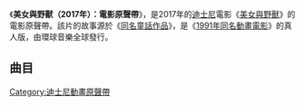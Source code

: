 {{Infobox album
| Name = 美女與野獸：電影原聲大碟
| Type = [[原聲大碟|原聲大碟]]
| Artist = 電影群星
| Cover = <!-- 檔案不存在 BATB_2017_Soundtrack.jpg ，可從英文維基百科取得 -->
| Alt = 
| Released = {{Start date|2017|3|10}}<ref name="EW">{{cite web |url=http://ew.com/movies/2017/01/19/celine-dion-beauty-and-the-beast-how-does-a-moment-last-forever/ |title=Celine Dion to perform new song for live-action Beauty and the Beast |work=Entertainment Weekly |date=January 19, 2017 |accessdate=January 26, 2016 |author=Coggan, Devan}}</ref>
| Recorded = 2015–2016
| Genre = [[原聲音樂|原聲音樂]]
| Length = 53:31<br />2:11:26 (豪華版)
| Label = [[華特迪士尼公司|華特迪士尼公司]]
| Producer = {{flat list|
*Alan Menken
*Matt Sullivan
*Mitchell Leib}}
| This album = '''''美女與野獸 (2017): 電影原聲大碟'''''<br />(2017)
| Next album = 
| Misc        = {{Singles
  | Name          = 美女與野獸：電影原聲大碟
  | Type          = 電影原聲
  | single 1      = {{link-en|美女與野獸 (迪斯尼歌曲)|Beauty and the Beast (Disney song)|美女與野獸}}
  | single 1 date = 2017年2月2日
  | single 2      = {{link-en|從今以後|Evermore (Beauty and the Beast song)}}
  | single 2 date = 2017年3月3日<ref>{{cite web|url=https://itunes.apple.com/us/album/evermore-from-beauty-and-the-beast-single/id1211864873|title=Evermore from beauty and the beast single}}</ref>
  }}
}}

《'''美女與野獸（2017年）：電影原聲帶'''》，是2017年的[[迪士尼|迪士尼]]電影《[[美女與野獸_(2017年電影)|美女與野獸]]》的電影原聲帶。該片的故事源於《[[美女與野獸|同名童話作品]]》，是《[[美女與野獸_(1991年電影)|1991年同名動畫電影]]》的真人版，由環球音樂全球發行。

==曲目==
{{Track listing
| all_writing = 
| all_music         = [[亞倫·孟肯|亞倫·孟肯]]. 歌曲最初由亞倫·孟肯及{{link-en|霍華德·阿什曼|Howard Ashman}}為1991年的版本原創。原創歌曲的歌詞是由[[Tim_Rice|添·韋斯]]撰寫。
| extra_column      = 表演者
| title1            = 序曲
| note1             = 配樂
| length1           = 3:05
| extra1            = [[亞倫·孟肯|亞倫·孟肯]]
| title2            = 主題：序幕（一）
| note2             = 
| length2           = 0:42
| extra2            = {{link-en|哈蒂·莫拉漢|Hattie Morahan}} (旁白)
| title3            = 詠嘆調
| length3           = 1:02
| extra3            = {{link-en|奧德拉·麥當勞|Audra McDonald}}
| title4            = 主題：序幕（二）
| note4             = 
| length4           = 2:21
| extra4            = {{link-en|哈蒂·莫拉漢|Hattie Morahan}} (旁白)
| title5            = {{link-en|貝兒|Belle (Disney song)}}
| length5           = 5:33
| extra5            = [[艾瑪·沃特森|愛瑪·屈臣]]、[[盧克·伊雲斯|盧克·伊雲斯]]、劇組演員
| title6            = {{link-en|一瞬間如何能持續永遠|How Does a Moment Last Forever}} (音樂盒)
| length6           = 1:03
| extra6            = [[奇雲·格連|奇雲·格連]]
| title7            = 貝兒 (重演)
| note7             = 
| length7           = 1:15
| extra7            = [[艾瑪·沃特森|愛瑪·屈臣]]
| title8            = {{link-en|加斯頓|Gaston (song)}}
| length8           = 4:25
| extra8            = [[盧克·伊雲斯|盧克·伊雲斯]]、喬什·加德、劇組演員
| title9            = {{link-en|當我們的貴賓|Be Our Guest}}
| length9           = 4:48
| extra9            = [[伊雲·麥葵格|伊雲·麥葵格]], [[愛瑪·湯遜|愛瑪·湯遜]], [[古古·瑪芭塔-勞|古古·瑪芭塔-勞]] 及 [[伊恩·麥基倫|伊恩·麥基倫]]
| title10           = {{link-en|太陽下的日子|Days in the Sun (Disney song)}}
| length10          = 2:40
| extra10           = 亞當·米切爾、[[史丹利·特治|史丹利·特治]]、伊萬·麥克格雷格、古古·瑪芭塔-勞、愛瑪·湯遜、奧德拉·麥當勞、愛瑪·屈臣、伊恩·麥克倫、克萊夫·羅爾
| title11           = {{link-en|這裡有些東西|Something There}}
| length11          = 2:54
| extra11           = 愛瑪·屈臣、[[丹·史蒂文斯|丹·史蒂文斯]]、愛瑪·湯遜、内森·麥克、伊恩·麥克倫、伊萬·麥克格雷格、古古·瑪芭塔-勞 
| title12           = 一瞬間如何能持續永遠 (蒙馬特)
| length12          = 1:55
| extra12           = 愛瑪·屈臣
| title13           = {{link-en|美女與野獸 (迪斯尼歌曲)|Beauty and the Beast (Disney song)|美女與野獸}}
| length13          = 3:19
| extra13           = 愛瑪·湯遜
| title14           = {{link-en|從今以後|Evermore (Beauty and the Beast song)}}
| length14          = 3:14
| extra14           = 丹·史蒂文生
| title15           = {{link-en|暴民之歌|The Mob Song}}
| length15          = 2:28
| extra15           = 盧克·伊雲斯、喬什·加德、劇組演員、愛瑪·湯遜、伊恩·麥克倫、史丹利·圖奇、内森·麥克、古古·瑪芭塔-勞、伊萬·麥克格雷格、傑拉德·霍倫、海頓·格溫妮
| title16           = 美女與野獸 (最終曲)
| length16          = 2:14
| extra16           = 奧德拉·麥當勞、愛瑪·湯遜、劇組演員
| title17           = 一瞬間如何能持續永遠
| length17          = 3:37
| extra17           = [[席琳·狄翁|席琳·狄翁]]
| title18           = 美女與野獸
| length18          = 3:47
| extra18           = [[亞莉安娜·格蘭德|亞莉安娜·格蘭德]] 及 [[約翰·傳奇|約翰·傳奇]]
| title19           = 從今以後
| length19          = 3:09
| extra19           = [[喬希·格羅本|喬希·格羅本]]
| title20 = 
| length20 = 
| total_length      = 53:31
| writing_credits   = no
}}

{{Track listing
| total_length = 62:52
| headline     = 豪華版 – A碟 (額外曲目)
| extra_column = Performer(s)
| collapsed    = no
| title20           = 詠嘆調
| note20            = Demo
| extra20           = [[亞倫·孟肯|亞倫·孟肯]]
| length20          = 0:36
| title21           = 一瞬間如何能持續永遠（音樂盒）
| extra21           = [[亞倫·孟肯|亞倫·孟肯]]
| note21            = Demo
| length21          = 0:59
| title22           = 太陽下的日子
| extra22           = [[亞倫·孟肯|亞倫·孟肯]]
| note22            = Demo
| length22          = 3:30
| title23           = 一瞬間如何能持續永遠 (蒙馬特)
| extra23           = [[亞倫·孟肯|亞倫·孟肯]]
| note23            = Demo
| length23          = 1:21
| title24           = 從今以後
| extra24           = [[亞倫·孟肯|亞倫·孟肯]]
| note24            = Demo
| length24          = 2:55
}}


[[Category:迪士尼動畫原聲帶|Category:迪士尼動畫原聲帶]]